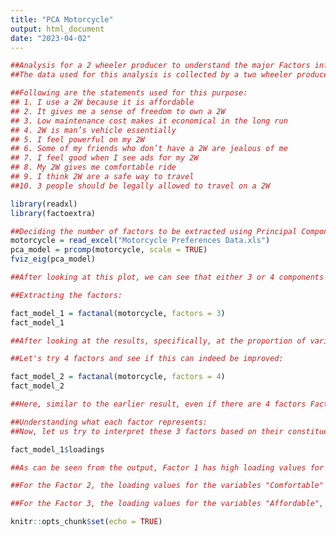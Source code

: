 ```yaml
---
title: "PCA Motorcycle"
output: html_document
date: "2023-04-02"
---
```


```r
##Analysis for a 2 wheeler producer to understand the major Factors influencing Consumer preferences for Motorcycles:
##The data used for this analysis is collected by a two wheeler producer ##specifically for this management objective. Initially, a preliminary research ##was conducted and a detailed set of variables that could influence Consumer ##preferences were identified. These parameters were then converted into a ##Questionnaire in the form of statements. Respondents were asked to provide their ##responses to each statement on a 7 point Likert Scale (1= Strongly Agree; 7 = ##Strongly Disagree). 

##Following are the statements used for this purpose:
## 1. I use a 2W because it is affordable 
## 2. It gives me a sense of freedom to own a 2W 
## 3. Low maintenance cost makes it economical in the long run 
## 4. 2W is man’s vehicle essentially 
## 5. I feel powerful on my 2W 
## 6. Some of my friends who don’t have a 2W are jealous of me 
## 7. I feel good when I see ads for my 2W 
## 8. My 2W gives me comfortable ride 
## 9. I think 2W are a safe way to travel 
##10. 3 people should be legally allowed to travel on a 2W

library(readxl) 
library(factoextra)

##Deciding the number of factors to be extracted using Principal Component Analysis (PCA):
motorcycle = read_excel("Motorcycle Preferences Data.xls")
pca_model = prcomp(motorcycle, scale = TRUE)
fviz_eig(pca_model)

##After looking at this plot, we can see that either 3 or 4 components should be ##enough to explain most of the variance in the data. So we will try both these ##values and see what results make more sense.

##Extracting the factors:

fact_model_1 = factanal(motorcycle, factors = 3) 
fact_model_1

##After looking at the results, specifically, at the proportion of variance ##explained by the each factor, we can see that Factor 3 accounts for a mere 9.4 % ##variance explained. It means it does not help us understand the consumer ##preferences any better. The cumulative variance explained by first two factors ##is 57 %, and the p-value is 0.235. So, there is a lot of scope for improvement.

##Let's try 4 factors and see if this can indeed be improved:

fact_model_2 = factanal(motorcycle, factors = 4) 
fact_model_2

##Here, similar to the earlier result, even if there are 4 factors Factor 4 ##accounts only for 8.4 % variance explained. So, we can ignore the Factor 4, and ##consider only first 3 factors. These 3 combined give a cumulative value of 72.1 ##% for the variance explained, with p-value of 0.542. While not the best, this ##result is lot better than the earlier one and we can go forward with these 3 ##factors for our analysis.

##Understanding what each factor represents:
##Now, let us try to interpret these 3 factors based on their constituent loadings.

fact_model_1$loadings

##As can be seen from the output, Factor 1 has high loading values for the ##variables "Mans_Veh", "Powerful", Frnds_Jls", and "Ads_Feel_Good". Based on what ##these variables represent in the original survey statements, we can create a ##profile for this factor. Factor 1 represents that a 2 wheeler is a man's ##vehicle, it makes them feel powerful, makes their friends jealous, and the ##advertisements for the two wheeler they own makes them feel good. Considering ##all these points, we can label this Factor as "Macho Image".

##For the Factor 2, the loading values for the variables "Comfortable" and ##"Safety" are high. This Factor represents overall sense of security while owning ##and driving a motorcycle, so we label it "Security".

##For the Factor 3, the loading values for the variables "Affordable", ##"Maint_Cost", and "Legal_3" are high. It shows that Factor 3 is made up of the ##following attributes- a two wheeler being affordable, having low maintenance ##cost, and advocacy for allowing 3 people on a two wheeler. Overall, this factor ##represents budget and economical considerations. Let's name it "Economy".

knitr::opts_chunk$set(echo = TRUE)
```

